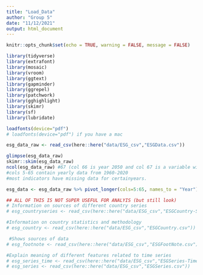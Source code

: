 ```yaml
---
title: "Load_Data"
author: "Group 5"
date: "11/12/2021"
output: html_document
---
```


```r
knitr::opts_chunk$set(echo = TRUE, warning = FALSE, message = FALSE)
```



```r
library(tidyverse)
library(extrafont)
library(mosaic)
library(vroom)
library(ggtext)
library(gapminder)
library(ggrepel)
library(patchwork)
library(gghighlight)
library(skimr)
library(sf)
library(lubridate)

loadfonts(device="pdf")
# loadfonts(device="pdf") if you have a mac
```

```r


esg_data_raw <- read_csv(here::here("data/ESG_csv","ESGData.csv"))

glimpse(esg_data_raw)
skimr::skim(esg_data_raw)
ncol(esg_data_raw) #67 (col 66 is year 2050 and col 67 is a variable with no information names X67)
#cols 5-65 contain yearly data from 1960-2020
#most indicators have missing data for certainyears. 

esg_data <- esg_data_raw %>% pivot_longer(cols=5:65, names_to = "Year") %>% select(-`2050`,-`X67`)

## ALL OF THIS IS NOT SUPER USEFUL FOR ANALYIS (but still look)
# Information on sources of different country series
# esg_countryseries <- read_csv(here::here("data/ESG_csv","ESGCountry-Series.csv"))

#Information on country statistics and methodology
# esg_country <- read_csv(here::here("data/ESG_csv","ESGCountry.csv"))

 #Shows sources of data
# esg_footnote <- read_csv(here::here("data/ESG_csv","ESGFootNote.csv"))

#Explain meaning of different features related to time series
# esg_series_time <- read_csv(here::here("data/ESG_csv","ESGSeries-Time.csv"))
# esg_series <- read_csv(here::here("data/ESG_csv","ESGSeries.csv"))

```   

